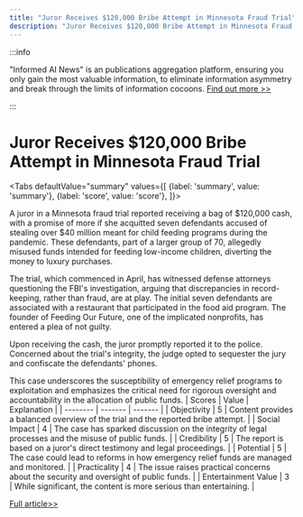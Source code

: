 ```yaml
---
title: "Juror Receives $120,000 Bribe Attempt in Minnesota Fraud Trial"
description: "Juror Receives $120,000 Bribe Attempt in Minnesota Fraud Trial"
---
```



:::info

"Informed AI News" is an publications aggregation platform, ensuring you only gain the most valuable information, to eliminate information asymmetry and break through the limits of information cocoons.  [Find out more >>](/)

:::

# Juror Receives $120,000 Bribe Attempt in Minnesota Fraud Trial


<Tabs
	defaultValue="summary"
	values={[
	{label: 'summary', value: 'summary'},
	{label: 'score', value: 'score'},
]}>
<TabItem value="summary">


A juror in a Minnesota fraud trial reported receiving a bag of $120,000 cash, with a promise of more if she acquitted seven defendants accused of stealing over $40 million meant for child feeding programs during the pandemic. These defendants, part of a larger group of 70, allegedly misused funds intended for feeding low-income children, diverting the money to luxury purchases.

The trial, which commenced in April, has witnessed defense attorneys questioning the FBI's investigation, arguing that discrepancies in record-keeping, rather than fraud, are at play. The initial seven defendants are associated with a restaurant that participated in the food aid program. The founder of Feeding Our Future, one of the implicated nonprofits, has entered a plea of not guilty.

Upon receiving the cash, the juror promptly reported it to the police. Concerned about the trial's integrity, the judge opted to sequester the jury and confiscate the defendants' phones.

This case underscores the susceptibility of emergency relief programs to exploitation and emphasizes the critical need for rigorous oversight and accountability in the allocation of public funds.
</TabItem>
<TabItem value="score">
	| Scores     | Value   | Explanation |
	| -------- | ------- | ------- |
	| Objectivity  | 5    | Content provides a balanced overview of the trial and the reported bribe attempt.    |
	| Social Impact | 4     | The case has sparked discussion on the integrity of legal processes and the misuse of public funds.    |
	| Credibility    | 5    | The report is based on a juror's direct testimony and legal proceedings.    |
	| Potential    | 5    | The case could lead to reforms in how emergency relief funds are managed and monitored.    |
	| Practicality    | 4    | The issue raises practical concerns about the security and oversight of public funds.    |
	| Entertainment Value    | 3    | While significant, the content is more serious than entertaining.    |
</TabItem>
</Tabs>

[Full article>>](https://www.cnbc.com/2024/06/04/fraud-trial-juror-reports-getting-bag-of-120000-and-promise-of-more-if-shell-acquit.html)
